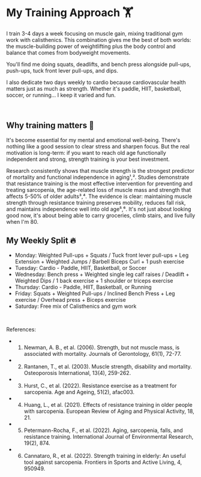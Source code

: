 # My Training Approach 🏋️

I train 3-4 days a week focusing on muscle gain, mixing traditional gym work with calisthenics. This combination gives me the best of both worlds: the muscle-building power of weightlifting plus the body control and balance that comes from bodyweight movements.

You'll find me doing squats, deadlifts, and bench press alongside pull-ups, push-ups, tuck front lever pull-ups, and dips.

I also dedicate two days weekly to cardio because cardiovascular health matters just as much as strength. Whether it's paddle, HIIT, basketball, soccer, or running... I keep it varied and fun.

<br />

## Why training matters 💪

It's become essential for my mental and emotional well-being. There's nothing like a good session to clear stress and sharpen focus. But the real motivation is long-term: if you want to reach old age functionally independent and strong, strength training is your best investment.

Research consistently shows that muscle strength is the strongest predictor of mortality and functional independence in aging¹,². Studies demonstrate that resistance training is the most effective intervention for preventing and treating sarcopenia, the age-related loss of muscle mass and strength that affects 5-50% of older adults³,⁴.
The evidence is clear: maintaining muscle strength through resistance training preserves mobility, reduces fall risk, and maintains independence well into old age⁵,⁶. It's not just about looking good now, it's about being able to carry groceries, climb stairs, and live fully when I'm 80.
<br />

## My Weekly Split 🔥

- Monday: Weighted Pull-ups + Squats / Tuck front lever pull-ups + Leg Extension + Weighted Jumps / Barbell Biceps Curl + 1 push exercise
- Tuesday: Cardio - Paddle, HIIT, Basketball, or Soccer
- Wednesday: Bench press + Weighted single leg calf raises / Deadlift + Weighted Dips / 1 back exercise + 1 shoulder or triceps exercise
- Thursday: Cardio - Paddle, HIIT, Basketball, or Running
- Friday: Squats + Weighted Pull-ups / Inclined Bench Press + Leg exercise / Overhead press + Biceps exercise
- Saturday: Free mix of Calisthenics and gym work
<br />

References:

- 1. Newman, A. B., et al. (2006). Strength, but not muscle mass, is associated with mortality. Journals of Gerontology, 61(1), 72-77.
- 2. Rantanen, T., et al. (2003). Muscle strength, disability and mortality. Osteoporosis International, 13(4), 259-262.
- 3. Hurst, C., et al. (2022). Resistance exercise as a treatment for sarcopenia. Age and Ageing, 51(2), afac003.
- 4. Huang, L., et al. (2021). Effects of resistance training in older people with sarcopenia. European Review of Aging and Physical Activity, 18, 21.
- 5. Petermann-Rocha, F., et al. (2022). Aging, sarcopenia, falls, and resistance training. International Journal of Environmental Research, 19(2), 874.
- 6. Cannataro, R., et al. (2022). Strength training in elderly: An useful tool against sarcopenia. Frontiers in Sports and Active Living, 4, 950949.
